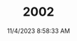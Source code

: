---
width: 6000
height: 4000
title: 2002
description: Orange 1976 BMW 2002 2.2L 5-Speed shot in Blanco, TX.
date: 11/4/2023 8:58:33 AM
cameraMake: Sony
cameraModel: ILCE-7M3
lens: E 35-150mm F2.0-F2.8 A058
settingsfStop: f/7.1
settingsISO: ISO 500
settingsShutter: 1/125
settingsFocalLength: 105 mm
---